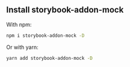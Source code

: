 

<Meta title="Docs/Installation" />

<h2>Install storybook-addon-mock </h2>

With npm:

```sh
npm i storybook-addon-mock -D
```

Or with yarn:

```sh
yarn add storybook-addon-mock -D
